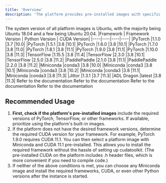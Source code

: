 ```yaml
---
title: 'Overview'
description: 'The platform provides pre-installed images with specific frameworks and versions. If these versions do not meet your needs, see below for methods to configure other versions.'
---
```


<Note>
The system version of all platform images is Ubuntu, with the majority being Ubuntu 18.04 and a few being Ubuntu 20.04.
</Note>

<Accordion title="Pre-installed images" icon="rectangle-vertical-history">
    |Framework | Framework Version | Python Version | CUDA Version|
    |----|----|----|----|
    |PyTorch	|1.1.0	|3.7	|10.0|
    |PyTorch	|1.5.1	|3.8	|10.1|
    |PyTorch	|1.6.0	|3.8	|10.1|
    |PyTorch	|1.7.0	|3.8	|11.0|
    |PyTorch	|1.8.1	|3.8	|11.1|
    |PyTorch	|1.9.0	|3.8	|11.1|
    |PyTorch	|1.10.0	|3.8	|11.3|
    |TensorFlow	|1.15.5	|3.8	|11.4|
    |TensorFlow	|2.3.0	|3.8	|10.1|
    |TensorFlow	|2.5.0	|3.8	|11.2|
    |PaddlePaddle	|2.1.0	|3.8	|11.1|
    |PaddlePaddle	|2.2.0	|3.8	|11.2|
    |Miniconda	|conda3	|3.8	|10.0|
    |Miniconda	|conda3	|3.8	|10.1|
    |Miniconda	|conda3	|3.8	|10.2|
    |Miniconda	|conda3	|3.8	|11.1|
    |Miniconda	|conda3	|3.8	|11.3|
    |Jittor	|1.3.1	|3.7	|11.3|
    |ADL Dragon	|latest	|3.8	|11.3|
</Accordion>

<CardGroup cols={4}>
  <Card title="Installation of Other Python Versions" href="/environment/python3-x">
    Refer to the documentation
  </Card>
  <Card title="Installation of Other CUDA Versions" href="/environment/cuda-cudnn">
    Refer to the documentation
  </Card>
  <Card title="Installation of PyTorch: Refer to the documentation" href="https://pytorch.org/get-started/previous-versions/">
    Refer to the documentation
  </Card>
  <Card title="Installation of TensorFlow" href="https://www.tensorflow.org/install/pip">
    Refer to the documentation
  </Card>
</CardGroup>

## Recommended Usage

1. **First, check if the platform's pre-installed images** include the required versions of PyTorch, TensorFlow, or other frameworks. If available, prioritize using the platform's built-in images.
2. If the platform does not have the desired framework versions, determine the required CUDA version for your framework. For example, PyTorch 1.9.0 requires CUDA 11.1. You can then select a platform image with Miniconda and CUDA 11.1 pre-installed. This allows you to install the required framework without the hassle of setting up cudatoolkit. (The pre-installed CUDA on the platform includes .h header files, which is more convenient if you need to compile code.)
3. If neither of the above conditions is met, you can choose any Miniconda image and install the required frameworks, CUDA, or even other Python versions after the instance is started.